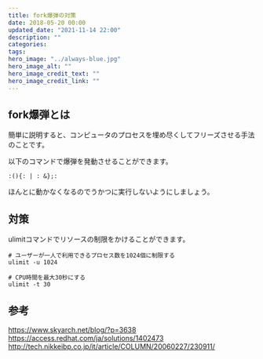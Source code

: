 ```yaml
---
title: fork爆弾の対策
date: 2018-05-20 00:00
updated_date: "2021-11-14 22:00"
description: ""
categories:
tags:
hero_image: "../always-blue.jpg"
hero_image_alt: ""
hero_image_credit_text: ""
hero_image_credit_link: ""
---
```

## fork爆弾とは
簡単に説明すると、コンピュータのプロセスを埋め尽くしてフリーズさせる手法のことです。

以下のコマンドで爆弾を発動させることができます。

```
:(){: | : &};:
```

ほんとに動かなくなるのでうかつに実行しないようにしましょう。

## 対策
ulimitコマンドでリソースの制限をかけることができます。

```
# ユーザーが一人で利用できるプロセス数を1024個に制限する
ulimit -u 1024

# CPU時間を最大30秒にする
ulimit -t 30
```

## 参考
https://www.skyarch.net/blog/?p=3638
https://access.redhat.com/ja/solutions/1402473
http://tech.nikkeibp.co.jp/it/article/COLUMN/20060227/230911/